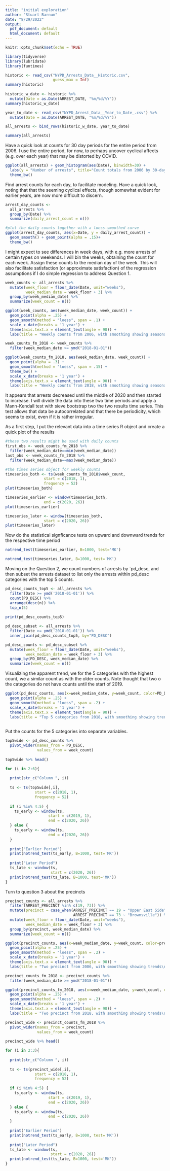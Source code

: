 ```yaml
---
title: "initial exploration"
author: "Stuart Barnum"
date: "8/29/2022"
output:
  pdf_document: default
  html_document: default
---
```


```r
knitr::opts_chunk$set(echo = TRUE)
```

```r

library(tidyverse)
library(lubridate)
library(funtimes)

historic <- read_csv("NYPD_Arrests_Data__Historic.csv",
                     guess_max = Inf)
summary(historic)
  
historic_w_date <- historic %>%
  mutate(Date = as.Date(ARREST_DATE, "%m/%d/%Y"))
summary(historic_w_date)

year_to_date <- read_csv("NYPD_Arrest_Data__Year_to_Date_.csv") %>%
  mutate(Date = as.Date(ARREST_DATE, "%m/%d/%Y"))

all_arrests <- bind_rows(historic_w_date, year_to_date)

summary(all_arrests)

```

Have a quick look at counts for 30 day periods for the entire period from 2006. I use the entire period, for now, to perhaps uncover cyclical affects (e.g. over each year) that may be distorted by COVID.

```r
ggplot(all_arrests) + geom_histogram(aes(Date), binwidth=30) +
  labs(y = "Number of arrests", title="Count totals from 2006 by 30-day periods") +
  theme_bw()
```

Find arrest counts for each day, to facilitate modeling. Have a quick look, noting that that the seeming cyclical effects, though somewhat evident for earlier years, are now more difficult to discern.

```r

arrest_day_counts <- 
  all_arrests %>%
  group_by(Date) %>%
  summarize(daily_arrest_count = n())

#plot the daily counts together with a loess-smoothed curve
ggplot(arrest_day_counts, aes(x=Date, y = daily_arrest_count)) +
  geom_smooth() + geom_point(alpha = .15)+
  theme_bw() 
```

I might expect to see differences in week days, with e.g. more arrests of certain types on weekends.  I will bin the weeks, obtaining the count for each week. Assign these counts to the median day of the week. This will also facilitate satisfaction (or approximate satisfaction) of the regression assumptions if I do simple regression to address Question 1.

```r

week_counts <- all_arrests %>%
  mutate(week_floor = floor_date(Date, unit="weeks"),
         week_median_date = week_floor + 3) %>%
  group_by(week_median_date) %>%
  summarize(week_count = n()) 

ggplot(week_counts, aes(week_median_date, week_count)) +
  geom_point(alpha = .25) +
  geom_smooth(method = "loess", span = .1) +
  scale_x_date(breaks = '1 year') +
  theme(axis.text.x = element_text(angle = 90)) +
  labs(title = "Weekly counts from 2006, with smoothing showing seasonal\n variation in earlier years")

week_counts_fm_2018 <- week_counts %>%
  filter(week_median_date >= ymd("2018-01-01"))

ggplot(week_counts_fm_2018, aes(week_median_date, week_count)) +
  geom_point(alpha = .3) +
  geom_smooth(method = "loess", span = .15) +
  theme_bw() +
  scale_x_date(breaks = '1 year') +
  theme(axis.text.x = element_text(angle = 90)) +
  labs(title = "Weekly counts from 2018, with smoothing showing seasonal\n variation, perhaps distorted due to COVID and other aspects")

```
It appears that arrests  decreased until the middle of 2020 and then started to increase. I will divide the data into these two time periods and apply a Mann-Kendall test with sieve bootstrap two the two results time series. This test allows that data be autocorrelated and that there be periodicity, which seems to exist, even if it is rather irregular.

As a first step, I put the relevant data into a time series R object and create a quick plot of the results

```r

#these two results might be used with daily counts
first_obs <- week_counts_fm_2018 %>%
  filter(week_median_date==min(week_median_date))
last_obs <- week_counts_fm_2018 %>%
  filter(week_median_date==max(week_median_date))

#the times series object for weekly counts
timeseries_both <- ts(week_counts_fm_2018$week_count,
                 start = c(2018, 1),
                 frequency = 52)
plot(timeseries_both)

timeseries_earlier <- window(timeseries_both,
                 end = c(2020, 26))
plot(timeseries_earlier)

timeseries_later <- window(timeseries_both,
                 start = c(2020, 26))
plot(timeseries_later)

```

Now do the statistical signficance tests on upward and downward trends for the respective time period

```r

notrend_test(timeseries_earlier, B=1000, test='MK')

notrend_test(timeseries_later, B=1000, test='MK')

```

Moving on the Question 2, we count numbers of arrests by `pd_desc, and then subset the arrests dataset to list only the arrests within pd_desc categories with the top 5 counts. 

```r

pd_desc_counts_top5 <- all_arrests %>%
  filter(Date >= ymd('2018-01-01')) %>%
  count(PD_DESC) %>%
  arrange(desc(n)) %>%
  top_n(5)
  
print(pd_desc_counts_top5)  

pd_desc_subset <- all_arrests %>%
  filter(Date >= ymd('2018-01-01')) %>%
  inner_join(pd_desc_counts_top5, by="PD_DESC")

pd_desc_counts <- pd_desc_subset %>%
  mutate(week_floor = floor_date(Date, unit="weeks"),
         week_median_date = week_floor + 3) %>%
  group_by(PD_DESC, week_median_date) %>%
  summarize(week_count = n()) 

```

Visualizing the apparent trend, we for the 5 categories with the highest count, we a similar count as with the older counts. Note thought that two o the categories do not have counts until the start of 2019.

```r

ggplot(pd_desc_counts, aes(x=week_median_date, y=week_count, color=PD_DESC)) +
  geom_point(alpha = .25) +
  geom_smooth(method = "loess", span = .2) +
  scale_x_date(breaks = '1 year') +
  theme(axis.text.x = element_text(angle = 90)) +
  labs(title = "Top 5 categories from 2018, with smoothing showing trends\n similar to the overall arrest trend")
 
```
Put the counts for the 5 categories into separate variables.

```r

top5wide <- pd_desc_counts %>%
  pivot_wider(names_from = PD_DESC,
              values_from = week_count)
  
top5wide %>% head()

for (i in 2:6){
  
  print(str_c("Column ", i))
  
  ts <- ts(top5wide[,i],
             start = c(2018, 1),
             frequency = 52)
  
  if (i %in% 4:5) {
    ts_early <- window(ts,
                   start = c(2019, 1),
                   end = c(2020, 26))
  } else {
    ts_early <- window(ts,
                   end = c(2020, 26))
  }
  
  print("Earlier Period")
  print(notrend_test(ts_early, B=1000, test='MK'))
  
  print("Later Period")
  ts_late <- window(ts, 
                    start = c(2020, 26))
  print(notrend_test(ts_late, B=1000, test='MK'))
}

```

Turn to question 3 about the precincts

```r

precinct_counts <- all_arrests %>%
  filter(ARREST_PRECINCT %in% c(19, 73)) %>%
  mutate(precinct = case_when(ARREST_PRECINCT == 19 ~ "Upper East Side",
                              ARREST_PRECINCT == 73 ~ "Brownsville")) %>%
  mutate(week_floor = floor_date(Date, unit="weeks"),
         week_median_date = week_floor + 3) %>%
  group_by(precinct, week_median_date) %>%
  summarize(week_count = n()) 

ggplot(precinct_counts, aes(x=week_median_date, y=week_count, color=precinct)) +
  geom_point(alpha = .25) +
  geom_smooth(method = "loess", span = .2) +
  scale_x_date(breaks = '1 year') +
  theme(axis.text.x = element_text(angle = 90)) +
  labs(title = "Two precinct from 2006, with smoothing showing trends\n similar to the overall arrest trend")

precinct_counts_fm_2018 <- precinct_counts %>%
  filter(week_median_date >= ymd("2018-01-01"))

ggplot(precinct_counts_fm_2018, aes(x=week_median_date, y=week_count, color=precinct)) +
  geom_point(alpha = .25) +
  geom_smooth(method = "loess", span = .2) +
  scale_x_date(breaks = '1 year') +
  theme(axis.text.x = element_text(angle = 90)) +
  labs(title = "Two precinct from 2018, with smoothing showing trends\n similar to the overall arrest trend")


```

```r

precinct_wide <- precinct_counts_fm_2018 %>%
  pivot_wider(names_from = precinct,
              values_from = week_count)
  
precinct_wide %>% head()

for (i in 2:3){
  
  print(str_c("Column ", i))
  
  ts <- ts(precinct_wide[,i],
             start = c(2018, 1),
             frequency = 52)
  
  if (i %in% 4:5) {
    ts_early <- window(ts,
                   start = c(2019, 1),
                   end = c(2020, 26))
  } else {
    ts_early <- window(ts,
                   end = c(2020, 26))
  }
  
  print("Earlier Period")
  print(notrend_test(ts_early, B=1000, test='MK'))
  
  print("Later Period")
  ts_late <- window(ts, 
                    start = c(2020, 26))
  print(notrend_test(ts_late, B=1000, test='MK'))
}

```

